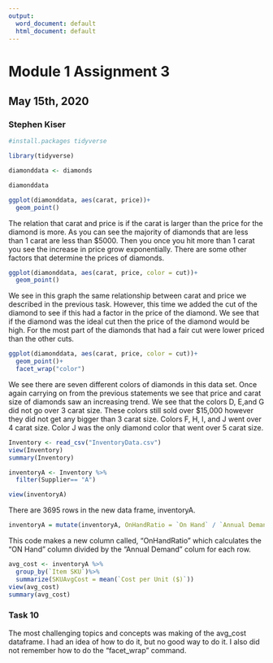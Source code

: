 ---
output:
  word_document: default
  html_document: default
---
# Module 1 Assignment 3
## May 15th, 2020
### Stephen Kiser

```{r Loading in tidyverse}
#install.packages tidyverse

library(tidyverse)

```

```{r Task 2 & 3}
diamonddata <- diamonds

diamonddata

ggplot(diamonddata, aes(carat, price))+
  geom_point()
```

The relation that carat and price is if the carat is larger than the price for the diamond is more.  As you can see the majority of diamonds that are less than 1 carat are less than $5000.  Then you once you hit more than 1 carat you see the increase in price grow exponentially.  There are some other factors that determine the prices of diamonds.  


```{r Task 4}
ggplot(diamonddata, aes(carat, price, color = cut))+
  geom_point()
```

We see in this graph the same relationship between carat and price we described in the previous task.  However, this time we added the cut of the diamond to see if this had a factor in the price of the diamond.  We see that if the diamond was the ideal cut then the price of the diamond would be high.  For the most part of the diamonds that had a fair cut were lower priced than the other cuts.


```{r Task 5}
ggplot(diamonddata, aes(carat, price, color = cut))+
  geom_point()+
  facet_wrap("color")
```

We see there are seven different colors of diamonds in this data set.  Once again carrying on from the previous statements we see that price and carat size of diamonds saw an increasing trend.  We see that the colors D, E,and G did not go over 3 carat size.  These colors still sold over $15,000 however they did not get any bigger than 3 carat size.  Colors F, H, I, and J went over 4 carat size. Color J was the only diamond color that went over 5 carat size. 

```{r Task 6}
Inventory <- read_csv("InventoryData.csv")
view(Inventory)
summary(Inventory)
```

```{r Task 7}
inventoryA <- Inventory %>%
  filter(Supplier== "A")

view(inventoryA)

```

There are 3695 rows in the new data frame, inventoryA.

```{r Task 8}
inventoryA = mutate(inventoryA, OnHandRatio = `On Hand` / `Annual Demand`)

```

This code makes a new column called, "OnHandRatio" which calculates the "ON Hand" column divided by the "Annual Demand" colum for each row.

```{r Task 9}
avg_cost <- inventoryA %>%
  group_by(`Item SKU`)%>%
  summarize(SKUAvgCost = mean(`Cost per Unit ($)`))
view(avg_cost)
summary(avg_cost)
```

### Task 10
The most challenging topics and concepts was making of the avg_cost dataframe.  I had an idea of how to do it, but no good way to do it.  I also did not remember how to do the "facet_wrap" command.